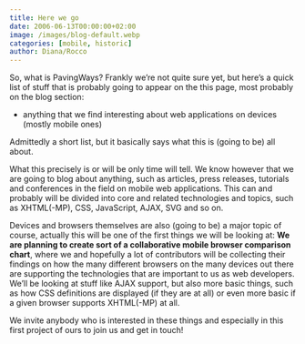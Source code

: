 ```yaml
---
title: Here we go
date: 2006-06-13T00:00:00+02:00
image: /images/blog-default.webp
categories: [mobile, historic]
author: Diana/Rocco
---
```


<div class="entry-content">
So, what is PavingWays? Frankly we’re not quite sure yet, but here’s a quick list of stuff that is probably going to appear on the this page, most probably on the blog section:<ul><li>anything that we find interesting about web applications on devices (mostly mobile ones)</li></ul>

Admittedly a short list, but it basically says what this is (going to be) all about.

What this precisely is or will be only time will tell. We know however that we are going to blog about anything, such as articles, press releases, tutorials and conferences in the field on mobile web applications. This can and probably will be divided into core and related technologies and topics, such as XHTML(-MP), CSS, JavaScript, AJAX, SVG and so on. 



Devices and browsers themselves are also (going to be) a major topic of course, actually this will be one of the first things we will be looking at: <b>We are planning to create sort of a collaborative mobile browser comparison chart</b>, where we and hopefully a lot of contributors will be collecting their findings on how the many different browsers on the many devices out there are supporting the technologies that are important to us as web developers. We’ll be looking at stuff like AJAX support, but also more basic things, such as how CSS definitions are displayed (if they are at all) or even more basic if a given browser supports XHTML(-MP) at all.



We invite anybody who is interested in these things and especially in this first project of ours to join us and get in touch!
</div>

